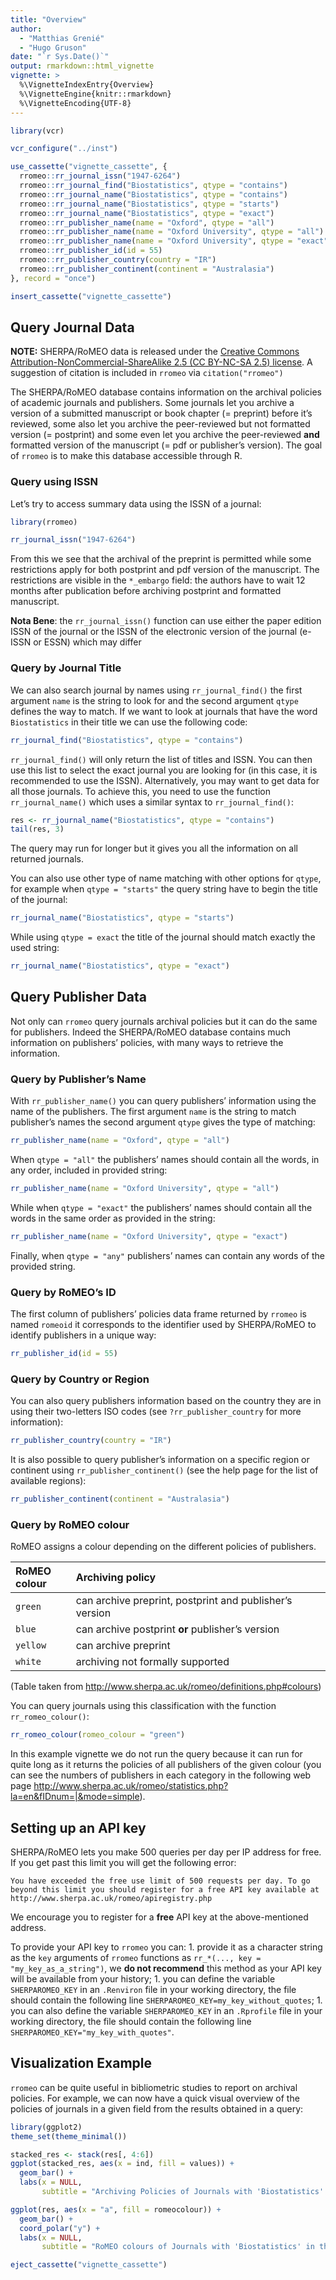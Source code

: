 ```yaml
---
title: "Overview"
author: 
  - "Matthias Grenié"
  - "Hugo Gruson"
date: "`r Sys.Date()`"
output: rmarkdown::html_vignette
vignette: >
  %\VignetteIndexEntry{Overview}
  %\VignetteEngine{knitr::rmarkdown}
  %\VignetteEncoding{UTF-8}
---
```



```r
library(vcr)

vcr_configure("../inst")

use_cassette("vignette_cassette", {
  rromeo::rr_journal_issn("1947-6264")
  rromeo::rr_journal_find("Biostatistics", qtype = "contains")
  rromeo::rr_journal_name("Biostatistics", qtype = "contains")
  rromeo::rr_journal_name("Biostatistics", qtype = "starts")
  rromeo::rr_journal_name("Biostatistics", qtype = "exact")
  rromeo::rr_publisher_name(name = "Oxford", qtype = "all")
  rromeo::rr_publisher_name(name = "Oxford University", qtype = "all")
  rromeo::rr_publisher_name(name = "Oxford University", qtype = "exact")
  rromeo::rr_publisher_id(id = 55)
  rromeo::rr_publisher_country(country = "IR")
  rromeo::rr_publisher_continent(continent = "Australasia")
}, record = "once")

insert_cassette("vignette_cassette")
```

## Query Journal Data

**NOTE:** SHERPA/RoMEO data is released under the [Creative Commons Attribution-NonCommercial-ShareAlike 2.5 (CC BY-NC-SA 2.5) license](https://creativecommons.org/licenses/by-nc-sa/2.5/). A suggestion of citation is included in `rromeo` via `citation("rromeo")`

The SHERPA/RoMEO database contains information on the archival policies of academic journals and publishers. Some journals let you archive a version of a submitted manuscript or book chapter (= preprint) before it's reviewed, some also let you archive the peer-reviewed but not formatted version (= postprint) and some even let you archive the peer-reviewed **and** formatted version of the manuscript (= pdf or publisher's version). The goal of `rromeo` is to make this database accessible through R.

### Query using ISSN

Let's try to access summary data using the ISSN of a journal:

```r
library(rromeo)

rr_journal_issn("1947-6264")
```

From this we see that the archival of the preprint is permitted while some restrictions apply for both postprint and pdf version of the manuscript. The restrictions are visible in the `*_embargo` field: the authors have to wait 12 months after publication before archiving postprint and formatted manuscript.

**Nota Bene**: the `rr_journal_issn()` function can use either the paper edition ISSN of the journal or the ISSN of the electronic version of the journal (e-ISSN or ESSN) which may differ


### Query by Journal Title

We can also search journal by names using `rr_journal_find()` the first argument `name` is the string to look for and the second argument `qtype` defines the way to match. If we want to look at journals that have the word `Biostatistics` in their title we can use the following code:

```r
rr_journal_find("Biostatistics", qtype = "contains")
```

`rr_journal_find()` will only return the list of titles and ISSN.
You can then use this list to select the exact journal you are looking for (in
this case, it is recommended to use the ISSN).
Alternatively, you may want to get data for all those journals. To achieve this,
you need to use the function `rr_journal_name()` which uses a similar syntax to `rr_journal_find()`:

```r
res <- rr_journal_name("Biostatistics", qtype = "contains")
tail(res, 3)
```
The query may run for longer but it gives you all the information on all returned journals.

You can also use other type of name matching with other options for `qtype`, for example when `qtype = "starts"` the query string have to begin the title of the journal:

```r
rr_journal_name("Biostatistics", qtype = "starts")
```

While using `qtype = exact` the title of the journal should match exactly the used string:

```r
rr_journal_name("Biostatistics", qtype = "exact")
```


## Query Publisher Data

Not only can `rromeo` query journals archival policies but it can do the same for publishers. Indeed the SHERPA/RoMEO database contains much information on publishers' policies, with many ways to retrieve the information.

### Query by Publisher's Name

With `rr_publisher_name()` you can query publishers' information using the name of the publishers. The first argument `name` is the string to match publisher's names the second argument `qtype` gives the type of matching:

```r
rr_publisher_name(name = "Oxford", qtype = "all")
```

When `qtype = "all"` the publishers' names should contain all the words, in any order, included in provided string:
```r
rr_publisher_name(name = "Oxford University", qtype = "all")
```

While when `qtype = "exact"` the publishers' names should contain all the words in the same order as provided in the string:
```r
rr_publisher_name(name = "Oxford University", qtype = "exact")
```

Finally, when `qtype = "any"` publishers' names can contain any words of the provided string.


### Query by RoMEO's ID

The first column of publishers' policies data frame returned by `rromeo` is named `romeoid` it corresponds to the identifier used by SHERPA/RoMEO to identify publishers in a unique way:

```r
rr_publisher_id(id = 55)
```


### Query by Country or Region

You can also query publishers information based on the country they are in using their two-letters ISO codes (see `?rr_publisher_country` for more information):

```r
rr_publisher_country(country = "IR")
```

It is also possible to query publisher's information on a specific region or continent using `rr_publisher_continent()` (see the help page for the list of available regions):

```r
rr_publisher_continent(continent = "Australasia")
```

### Query by RoMEO colour

RoMEO assigns a colour depending on the different policies of publishers.

  | RoMEO colour | Archiving policy                                        |
  |:-------------|:--------------------------------------------------------|
  | `green`      | can archive preprint, postprint and publisher's version |
  | `blue`       | can archive postprint **or** publisher's version        |
  | `yellow`     | can archive preprint                                    |
  | `white`      | archiving not formally supported                        |
  
(Table taken from <http://www.sherpa.ac.uk/romeo/definitions.php#colours>)

You can query journals using this classification with the function `rr_romeo_colour()`:

```r
rr_romeo_colour(romeo_colour = "green")
```

In this example vignette we do not run the query because it can run for quite long as it returns the policies of all publishers of the given colour (you can see the numbers of publishers in each category in the following web page <http://www.sherpa.ac.uk/romeo/statistics.php?la=en&fIDnum=|&mode=simple>).


## Setting up an API key

SHERPA/RoMEO lets you make 500 queries per day per IP address for free. If you get past this limit you will get the following error:
```
You have exceeded the free use limit of 500 requests per day. To go beyond this limit you should register for a free API key available at http://www.sherpa.ac.uk/romeo/apiregistry.php
```
We encourage you to register for a **free** API key at the above-mentioned address.

To provide your API key to `rromeo` you can:
1. provide it as a character string as the `key` arguments of `rromeo` functions as `rr_*(..., key = "my_key_as_a_string")`, we **do not recommend** this method as your API key will be available from your history;
1. you can define the variable `SHERPAROMEO_KEY` in an `.Renviron` file in your working directory, the file should contain the following line
  `SHERPAROMEO_KEY=my_key_without_quotes`;
1. you can also define the variable `SHERPAROMEO_KEY` in an `.Rprofile` file in your working directory, the file should contain the following line
  `SHERPAROMEO_KEY="my_key_with_quotes"`.

## Visualization Example

`rromeo` can be quite useful in bibliometric studies to report on archival policies. For example, we can now have a quick visual overview of the policies of journals in a given field from the results obtained in a query:

```r
library(ggplot2)
theme_set(theme_minimal())

stacked_res <- stack(res[, 4:6])
ggplot(stacked_res, aes(x = ind, fill = values)) +
  geom_bar() +
  labs(x = NULL,
       subtitle = "Archiving Policies of Journals with 'Biostatistics' in their title")
```

```r
ggplot(res, aes(x = "a", fill = romeocolour)) +
  geom_bar() + 
  coord_polar("y") +
  labs(x = NULL,
       subtitle = "RoMEO colours of Journals with 'Biostatistics' in their title")
```

```r
eject_cassette("vignette_cassette")
```
